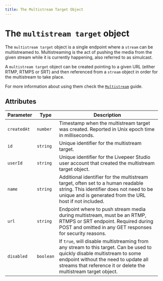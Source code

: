 ```yaml
---
title: The Multistream Target Object
---
```


# The `multistream target` object

The `multistream target` object is a single endpoint where a `stream` can be multistreamed to. Multistreaming is the act of pushing the media from the given stream while it is currently happening, also referred to as simulcast.

A `multistream target` object can be created pointing to a given URL (either RTMP, RTMPS or SRT) and then referenced from a `stream` object in order for the multistream to take place.

For more information about using them check the [`Multistream`](/guides/livestreaming/multistream) guide.

## Attributes

| Parameter   | Type      | Description                                                  |
| ----------- | --------- | ------------------------------------------------------------ |
| `createdAt` | `number`  | Timestamp when the multistream target was created. Reported in Unix epoch time in milliseconds. |
| `id`        | `string`  | Unique identifier for the multistream target.                |
| `userId`    | `string`  | Unique identifier for the Livepeer Studio user account that created the multistream target object. |
| `name`      | `string`  | Additional identifier for the multistream target, often set to a human readable string. This identifier does not need to be unique and is generated from the URL host if not included. |
| `url`       | `string`  | Endpoint where to push stream media during multistream, must be an RTMP, RTMPS or SRT endpoint. Required during POST and omitted in any GET responses for security reasons. |
| `disabled`  | `boolean` | If `true`, will disable multistreaming from any stream to this target. Can be used to quickly disable multistream to some endpoint without the need to update all streams that reference it or delete the multistream target object. |

